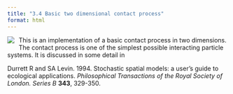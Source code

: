 ```yaml
---
title: "3.4 Basic two dimensional contact process"
format: html
---
```


[![](3.4-BasicContactProcess2D.png)](3.4-BasicContactProcess2D.nlogo){style="float:left; margin-right:10px; margin-bottom:5px;"} This is an implementation of a basic contact process in two dimensions. The contact process is one of the simplest possible interacting particle systems. It is discussed in some detail in

Durrett R and SA Levin. 1994. Stochastic spatial models: a user’s guide to ecological applications. _Philosophical Transactions of the Royal Society of London. Series B_ **343**, 329-350.